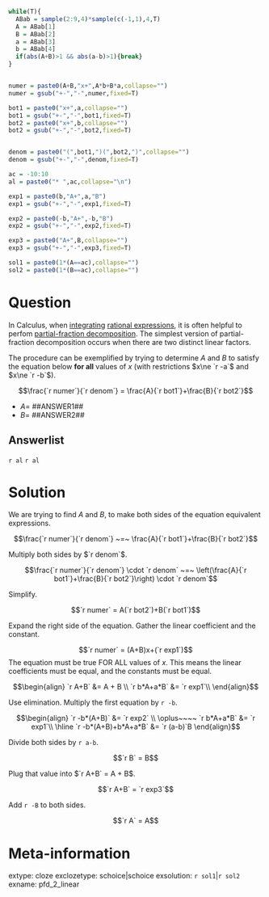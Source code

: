 ```r
while(T){
  ABab = sample(2:9,4)*sample(c(-1,1),4,T)
  A = ABab[1]
  B = ABab[2]
  a = ABab[3]
  b = ABab[4]
  if(abs(A+B)>1 && abs(a-b)>1){break}
}


numer = paste0(A+B,"x+",A*b+B*a,collapse="")
numer = gsub("+-","-",numer,fixed=T)

bot1 = paste0("x+",a,collapse="")
bot1 = gsub("+-","-",bot1,fixed=T)
bot2 = paste0("x+",b,collapse="")
bot2 = gsub("+-","-",bot2,fixed=T)


denom = paste0("(",bot1,")(",bot2,")",collapse="")
denom = gsub("+-","-",denom,fixed=T)

ac = -10:10
al = paste0("* ",ac,collapse="\n")

exp1 = paste0(b,"A+",a,"B")
exp1 = gsub("+-","-",exp1,fixed=T)

exp2 = paste0(-b,"A+",-b,"B")
exp2 = gsub("+-","-",exp2,fixed=T)

exp3 = paste0("A+",B,collapse="")
exp3 = gsub("+-","-",exp3,fixed=T)

sol1 = paste0(1*(A==ac),collapse="")
sol2 = paste0(1*(B==ac),collapse="")
```

Question
========

In Calculus, when [integrating](https://en.wikipedia.org/wiki/Integral) [rational expressions](https://en.wikipedia.org/wiki/Algebraic_fraction#Rational_fractions), it is often helpful to perfom [partial-fraction decomposition](https://openstax.org/books/precalculus-2e/pages/9-4-partial-fractions). The simplest version of partial-fraction decomposition occurs when there are two distinct linear factors.

The procedure can be exemplified by trying to determine $A$ and $B$ to satisfy the equation below **for all** values of $x$ (with restrictions $x\ne `r -a`$ and $x\ne `r -b`$).

$$\frac{`r numer`}{`r denom`} = \frac{A}{`r bot1`}+\frac{B}{`r bot2`}$$

* $A=$ ##ANSWER1##
* $B=$ ##ANSWER2##

Answerlist
--------

`r al`
`r al`

Solution
========

We are trying to find $A$ and $B$, to make both sides of the equation equivalent expressions.

$$\frac{`r numer`}{`r denom`} ~=~ \frac{A}{`r bot1`}+\frac{B}{`r bot2`}$$

Multiply both sides by $`r denom`$.

$$\frac{`r numer`}{`r denom`} \cdot `r denom` ~=~ \left(\frac{A}{`r bot1`}+\frac{B}{`r bot2`}\right) \cdot `r denom`$$

Simplify.

$$`r numer` = A(`r bot2`)+B(`r bot1`)$$

Expand the right side of the equation. Gather the linear coefficient and the constant.

$$`r numer` = (A+B)x+(`r exp1`)$$
The equation must be true FOR ALL values of $x$. This means the linear coefficients must be equal, and the constants must be equal.

$$\begin{align}
`r A+B` &= A + B \\
`r b*A+a*B` &= `r exp1`\\  
\end{align}$$

Use elimination. Multiply the first equation by `r -b`.

$$\begin{align}
`r -b*(A+B)` &= `r exp2` \\
\oplus~~~~ `r b*A+a*B` &= `r exp1`\\
\hline
`r -b*(A+B)+b*A+a*B` &= `r (a-b)`B
\end{align}$$

Divide both sides by `r a-b`.

$$`r B` = B$$

Plug that value into $`r A+B` = A + B$.

$$`r A+B` = `r exp3`$$

Add `r -B` to both sides.

$$`r A` = A$$



Meta-information
============
extype: cloze
exclozetype: schoice|schoice
exsolution: `r sol1`|`r sol2`
exname: pfd_2_linear